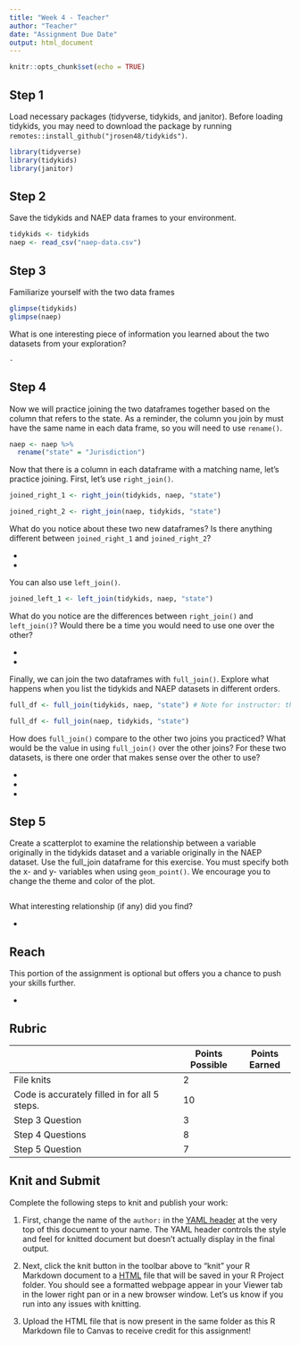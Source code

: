 ```yaml
---
title: "Week 4 - Teacher"
author: "Teacher"
date: "Assignment Due Date"
output: html_document
---
```


```r
knitr::opts_chunk$set(echo = TRUE)
```

## Step 1

Load necessary packages (tidyverse, tidykids, and janitor). Before loading tidykids, you may need to download the package by running `remotes::install_github("jrosen48/tidykids")`.

```r
library(tidyverse)
library(tidykids)
library(janitor)
```

## Step 2

Save the tidykids and NAEP data frames to your environment.

```r
tidykids <- tidykids
naep <- read_csv("naep-data.csv")
```

## Step 3

Familiarize yourself with the two data frames

```r
glimpse(tidykids)
glimpse(naep)
```

What is one interesting piece of information you learned about the two datasets from your exploration?

```         
- 
```

## Step 4

Now we will practice joining the two dataframes together based on the column that refers to the state. As a reminder, the column you join by must have the same name in each data frame, so you will need to use `rename()`.

```r
naep <- naep %>% 
  rename("state" = "Jurisdiction")
```

Now that there is a column in each dataframe with a matching name, let's practice joining. First, let's use `right_join()`.

```r
joined_right_1 <- right_join(tidykids, naep, "state")

joined_right_2 <- right_join(naep, tidykids, "state")
```

What do you notice about these two new dataframes? Is there anything different between `joined_right_1` and `joined_right_2`?

-   

-   

You can also use `left_join()`.

```r
joined_left_1 <- left_join(tidykids, naep, "state")
```

What do you notice are the differences between `right_join()` and `left_join()`? Would there be a time you would need to use one over the other?

-   

-   

Finally, we can join the two dataframes with `full_join()`. Explore what happens when you list the tidykids and NAEP datasets in different orders.

```r
full_df <- full_join(tidykids, naep, "state") # Note for instructor: this is the preferred join. 

full_df <- full_join(naep, tidykids, "state")
```

How does `full_join()` compare to the other two joins you practiced? What would be the value in using `full_join()` over the other joins? For these two datasets, is there one order that makes sense over the other to use?

-   

-   

-   

## Step 5

Create a scatterplot to examine the relationship between a variable originally in the tidykids dataset and a variable originally in the NAEP dataset. Use the full_join dataframe for this exercise. You must specify both the x- and y- variables when using `geom_point()`. We encourage you to change the theme and color of the plot. 

```r

```

What interesting relationship (if any) did you find?

-   

## Reach

This portion of the assignment is optional but offers you a chance to push your skills further.

- 

## Rubric

|                                               | Points Possible | Points Earned |
|-----------------------------------------------|-----------------|---------------|
| File knits                                    | 2               |               |
| Code is accurately filled in for all 5 steps. | 10              |               |
| Step 3 Question                               | 3               |               |
| Step 4 Questions                              | 8               |               |
| Step 5 Question                               | 7               |               |

## Knit and Submit

Complete the following steps to knit and publish your work:

1.  First, change the name of the `author:` in the [YAML header](https://bookdown.org/yihui/rmarkdown-cookbook/rmarkdown-anatomy.html#yaml-metadata) at the very top of this document to your name. The YAML header controls the style and feel for knitted document but doesn't actually display in the final output.

2.  Next, click the knit button in the toolbar above to "knit" your R Markdown document to a [HTML](https://bookdown.org/yihui/rmarkdown/html-document.html) file that will be saved in your R Project folder. You should see a formatted webpage appear in your Viewer tab in the lower right pan or in a new browser window. Let's us know if you run into any issues with knitting.

3.  Upload the HTML file that is now present in the same folder as this R Markdown file to Canvas to receive credit for this assignment!
